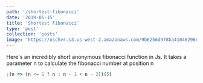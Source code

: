 ```yaml
---
path: '/shortest-fibonacci'
date: '2019-05-15'
title: 'Shortest Fibonacci'
type: 'post'
collection: 'posts'
image: 'https://oschvr.s3.us-west-2.amazonaws.com/9b6256d978ba410482966fba5e14604a.png'
---
```


Here's an incredibly short anonymous fibonacci function in Js. It takes a parameter n to calculate the fibonacci number at position n

```javascript
;(n => (n <= 1 ? n : n - 1 + n - 2))(5)
```
